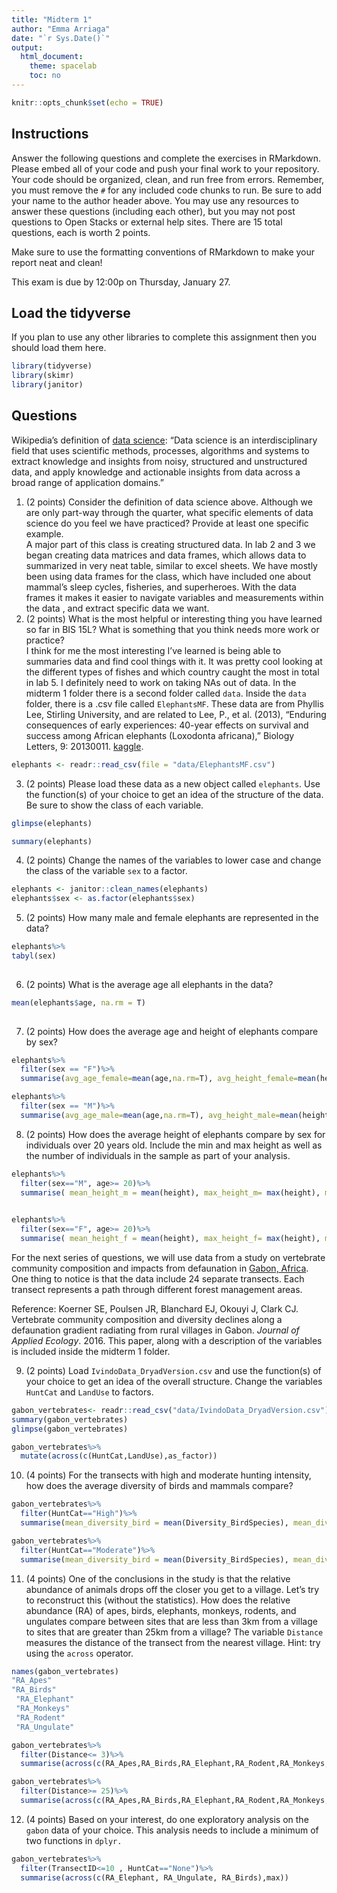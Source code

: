 ```yaml
---
title: "Midterm 1"
author: "Emma Arriaga"
date: "`r Sys.Date()`"
output:
  html_document:
    theme: spacelab
    toc: no
---
```


```r
knitr::opts_chunk$set(echo = TRUE)
```

## Instructions
Answer the following questions and complete the exercises in RMarkdown. Please embed all of your code and push your final work to your repository. Your code should be organized, clean, and run free from errors. Remember, you must remove the `#` for any included code chunks to run. Be sure to add your name to the author header above. You may use any resources to answer these questions (including each other), but you may not post questions to Open Stacks or external help sites. There are 15 total questions, each is worth 2 points.  

Make sure to use the formatting conventions of RMarkdown to make your report neat and clean!  

This exam is due by 12:00p on Thursday, January 27.  

## Load the tidyverse
If you plan to use any other libraries to complete this assignment then you should load them here.
```r
library(tidyverse)
library(skimr)
library(janitor)
```

## Questions  
Wikipedia's definition of [data science](https://en.wikipedia.org/wiki/Data_science): "Data science is an interdisciplinary field that uses scientific methods, processes, algorithms and systems to extract knowledge and insights from noisy, structured and unstructured data, and apply knowledge and actionable insights from data across a broad range of application domains."  

1. (2 points) Consider the definition of data science above. Although we are only part-way through the quarter, what specific elements of data science do you feel we have practiced? Provide at least one specific example.  
A major part of this class is creating structured data. In lab 2 and 3 we began creating data matrices and data frames, which allows data to summarized in very neat table, similar to excel sheets. We have mostly been using data frames for the class, which have included one about mammal's sleep cycles, fisheries, and superheroes. With the data frames it makes it easier to navigate variables and measurements within the data , and extract specific data we want. 
2. (2 points) What is the most helpful or interesting thing you have learned so far in BIS 15L? What is something that you think needs more work or practice?  
I think for me the most interesting I've learned is being able to summaries data and find cool things with it. It was pretty cool looking at the different types of fishes and which country caught the most in total in lab 5. I definitely need to work on taking NAs out of data.
In the midterm 1 folder there is a second folder called `data`. Inside the `data` folder, there is a .csv file called `ElephantsMF`. These data are from Phyllis Lee, Stirling University, and are related to Lee, P., et al. (2013), "Enduring consequences of early experiences: 40-year effects on survival and success among African elephants (Loxodonta africana)," Biology Letters, 9: 20130011. [kaggle](https://www.kaggle.com/mostafaelseidy/elephantsmf).  
```r
elephants <- readr::read_csv(file = "data/ElephantsMF.csv")
```

3. (2 points) Please load these data as a new object called `elephants`. Use the function(s) of your choice to get an idea of the structure of the data. Be sure to show the class of each variable.
```r
glimpse(elephants)
```
```r
summary(elephants)
```

4. (2 points) Change the names of the variables to lower case and change the class of the variable `sex` to a factor.
```r
elephants <- janitor::clean_names(elephants)
elephants$sex <- as.factor(elephants$sex)

```

5. (2 points) How many male and female elephants are represented in the data?
```r
elephants%>%
tabyl(sex)
  
```

6. (2 points) What is the average age all elephants in the data?
```r
mean(elephants$age, na.rm = T)
  
```

7. (2 points) How does the average age and height of elephants compare by sex?
```r
elephants%>%
  filter(sex == "F")%>%
  summarise(avg_age_female=mean(age,na.rm=T), avg_height_female=mean(height))
```
```r
elephants%>%
  filter(sex == "M")%>%
  summarise(avg_age_male=mean(age,na.rm=T), avg_height_male=mean(height))
```

8. (2 points) How does the average height of elephants compare by sex for individuals over 20 years old. Include the min and max height as well as the number of individuals in the sample as part of your analysis.  
```r
elephants%>%
  filter(sex=="M", age>= 20)%>%
  summarise( mean_height_m = mean(height), max_height_m= max(height), min_height_m=min(height), n=n())
  
```
```r
elephants%>%
  filter(sex=="F", age>= 20)%>%
  summarise( mean_height_f = mean(height), max_height_f= max(height), min_height_f=min(height), n=n())
```

For the next series of questions, we will use data from a study on vertebrate community composition and impacts from defaunation in [Gabon, Africa](https://en.wikipedia.org/wiki/Gabon). One thing to notice is that the data include 24 separate transects. Each transect represents a path through different forest management areas.  

Reference: Koerner SE, Poulsen JR, Blanchard EJ, Okouyi J, Clark CJ. Vertebrate community composition and diversity declines along a defaunation gradient radiating from rural villages in Gabon. _Journal of Applied Ecology_. 2016. This paper, along with a description of the variables is included inside the midterm 1 folder.  

9. (2 points) Load `IvindoData_DryadVersion.csv` and use the function(s) of your choice to get an idea of the overall structure. Change the variables `HuntCat` and `LandUse` to factors.
```r
gabon_vertebrates<- readr::read_csv("data/IvindoData_DryadVersion.csv")
summary(gabon_vertebrates)
glimpse(gabon_vertebrates)
```
```r
gabon_vertebrates%>%
  mutate(across(c(HuntCat,LandUse),as_factor))
```

10. (4 points) For the transects with high and moderate hunting intensity, how does the average diversity of birds and mammals compare?
```r
gabon_vertebrates%>%
  filter(HuntCat=="High")%>%
  summarise(mean_diversity_bird = mean(Diversity_BirdSpecies), mean_diversity_mammal= mean(Diversity_MammalSpecies), n=n())


```
```r
gabon_vertebrates%>%
  filter(HuntCat=="Moderate")%>%
  summarise(mean_diversity_bird = mean(Diversity_BirdSpecies), mean_diversity_mammal= mean(Diversity_MammalSpecies), n=n())

```

11. (4 points) One of the conclusions in the study is that the relative abundance of animals drops off the closer you get to a village. Let's try to reconstruct this (without the statistics). How does the relative abundance (RA) of apes, birds, elephants, monkeys, rodents, and ungulates compare between sites that are less than 3km from a village to sites that are greater than 25km from a village? The variable `Distance` measures the distance of the transect from the nearest village. Hint: try using the `across` operator.  
```r
names(gabon_vertebrates)
"RA_Apes"                
"RA_Birds"               
 "RA_Elephant"            
 "RA_Monkeys"             
 "RA_Rodent"              
 "RA_Ungulate"
```
```r
gabon_vertebrates%>%
  filter(Distance<= 3)%>%
  summarise(across(c(RA_Apes,RA_Birds,RA_Elephant,RA_Rodent,RA_Monkeys,RA_Ungulate),mean))
```
```r
gabon_vertebrates%>%
  filter(Distance>= 25)%>%
  summarise(across(c(RA_Apes,RA_Birds,RA_Elephant,RA_Rodent,RA_Monkeys,RA_Ungulate),mean))
```

12. (4 points) Based on your interest, do one exploratory analysis on the `gabon` data of your choice. This analysis needs to include a minimum of two functions in `dplyr.`

```r
gabon_vertebrates%>%
  filter(TransectID<=10 , HuntCat=="None")%>%
  summarise(across(c(RA_Elephant, RA_Ungulate, RA_Birds),max))
```

